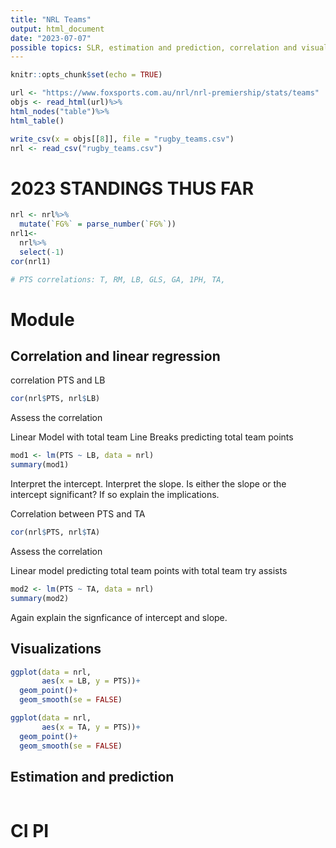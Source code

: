 ```yaml
---
title: "NRL Teams"
output: html_document
date: "2023-07-07"
possible topics: SLR, estimation and prediction, correlation and visualizations
---
```


```r
knitr::opts_chunk$set(echo = TRUE)
```

```r
url <- "https://www.foxsports.com.au/nrl/nrl-premiership/stats/teams"
objs <- read_html(url)%>%
html_nodes("table")%>%
html_table()

write_csv(x = objs[[8]], file = "rugby_teams.csv")
nrl <- read_csv("rugby_teams.csv")
```

# 2023 STANDINGS THUS FAR 

```r
nrl <- nrl%>%
  mutate(`FG%` = parse_number(`FG%`))
nrl1<-
  nrl%>%
  select(-1)
cor(nrl1)

# PTS correlations: T, RM, LB, GLS, GA, 1PH, TA, 
```

# Module

## Correlation and linear regression

correlation PTS and LB

```r
cor(nrl$PTS, nrl$LB)
```
Assess the correlation



Linear Model with total team Line Breaks predicting total team points
```r
mod1 <- lm(PTS ~ LB, data = nrl)
summary(mod1)
```
Interpret the intercept. 
Interpret the slope.
Is either the slope or the intercept significant? If so explain the implications.



Correlation between PTS and TA

```r
cor(nrl$PTS, nrl$TA)
```
Assess the correlation



Linear model predicting total team points with total team try assists
```r
mod2 <- lm(PTS ~ TA, data = nrl)
summary(mod2)
```
Again explain the signficance of intercept and slope.

## Visualizations

```r
ggplot(data = nrl,
       aes(x = LB, y = PTS))+
  geom_point()+
  geom_smooth(se = FALSE)
```

```r
ggplot(data = nrl,
       aes(x = TA, y = PTS))+
  geom_point()+
  geom_smooth(se = FALSE)
```


## Estimation and prediction 

```r

```

# CI PI
